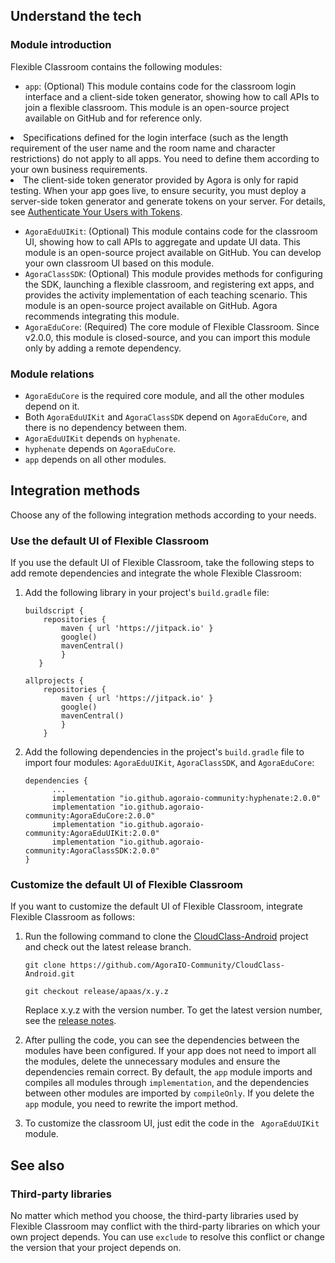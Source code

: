 <PlatformWrapper platform="android">


## Understand the tech

### Module introduction

Flexible Classroom contains the following modules:

- `app`: (Optional) This module contains code for the classroom login interface and a client-side token generator, showing how to call APIs to join a flexible classroom. This module is an open-source project available on GitHub and for reference only.

<div class="alert note"><li>Specifications defined for the login interface (such as the length requirement of the user name and the room name and character restrictions) do not apply to all apps. You need to define them according to your own business requirements.</li><li>The client-side token generator provided by Agora is only for rapid testing. When your app goes live, to ensure security, you must deploy a server-side token generator and generate tokens on your server. For details, see <a href="/en/Real-time-Messaging/token_server_rtm?platform=All%20Platforms">Authenticate Your Users with Tokens</a>.</li></div>

- `AgoraEduUIKit`: (Optional) This module contains code for the classroom UI, showing how to call APIs to aggregate and update UI data. This module is an open-source project available on GitHub. You can develop your own classroom UI based on this module.
- `AgoraClassSDK`: (Optional) This module provides methods for configuring the SDK, launching a flexible classroom, and registering ext apps, and provides the activity implementation of each teaching scenario. This module is an open-source project available on GitHub. Agora recommends integrating this module.
- `AgoraEduCore`: (Required) The core module of Flexible Classroom. Since v2.0.0, this module is closed-source, and you can import this module only by adding a remote dependency.

### Module relations

- `AgoraEduCore` is the required core module, and all the other modules depend on it.
- Both `AgoraEduUIKit` and `AgoraClassSDK` depend on `AgoraEduCore`, and there is no dependency between them.
- `AgoraEduUIKit` depends on `hyphenate`.
- `hyphenate` depends on `AgoraEduCore`.
- `app` depends on all other modules.

## Integration methods

Choose any of the following integration methods according to your needs.

<a name="default_ui"></a>

### Use the default UI of Flexible Classroom

If you use the default UI of Flexible Classroom, take the following steps to add remote dependencies and integrate the whole Flexible Classroom:

1. Add the following library in your project's `build.gradle` file:

   ```
   buildscript {
       repositories {
           maven { url 'https://jitpack.io' }
           google()
           mavenCentral()
           }
      }

   allprojects {
       repositories {
           maven { url 'https://jitpack.io' }
           google()
           mavenCentral()
           }
       }
   ```

2. Add the following dependencies in the project's `build.gradle` file to import four modules: `AgoraEduUIKit`, `AgoraClassSDK`, and `AgoraEduCore`:

   ```
   dependencies {
         ...
         implementation "io.github.agoraio-community:hyphenate:2.0.0"
         implementation "io.github.agoraio-community:AgoraEduCore:2.0.0"
         implementation "io.github.agoraio-community:AgoraEduUIKit:2.0.0"
         implementation "io.github.agoraio-community:AgoraClassSDK:2.0.0"
   }
   ```

<a name="change_default_ui"></a>

### Customize the default UI of Flexible Classroom

If you want to customize the default UI of Flexible Classroom, integrate Flexible Classroom as follows:

1. Run the following command to clone the [CloudClass-Android](https://github.com/AgoraIO-Community/CloudClass-Android) project and check out the latest release branch.

   ```
   git clone https://github.com/AgoraIO-Community/CloudClass-Android.git
   ```

   ```
   git checkout release/apaas/x.y.z
   ```

   <div class="alert info">Replace x.y.z with the version number. To get the latest version number, see the <a href="/en/agora-class/release_agora_class_android?platform=Android">release notes</a>.</div>

2. After pulling the code, you can see the dependencies between the modules have been configured. If your app does not need to import all the modules, delete the unnecessary modules and ensure the dependencies remain correct. By default, the `app` module imports and compiles all modules through `implementation`, and the dependencies between other modules are imported by `compileOnly`. If you delete the `app` module, you need to rewrite the import method.

3. To customize the classroom UI, just edit the code in the ` AgoraEduUIKit` module.

## See also

### Third-party libraries

No matter which method you choose, the third-party libraries used by Flexible Classroom may conflict with the third-party libraries on which your own project depends. You can use `exclude` to resolve this conflict or change the version that your project depends on.


</PlatformWrapper>